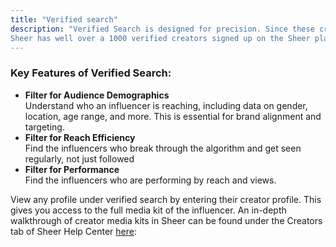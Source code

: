 ```yaml
---
title: "Verified search"
description: "Verified Search is designed for precision. Since these creators have directly connected their accounts to Sheer, you can trust the data you’re working with - perfect for evaluating partnerships or diving deep into campaign performance.
Sheer has well over a 1000 verified creators signed up on the Sheer platform."
---
```


### Key Features of Verified Search:

- **Filter for Audience Demographics**\
  Understand who an influencer is reaching, including data on gender, location, age range, and more. This is essential for brand alignment and targeting.
- **Filter for Reach Efficiency**\
  Find the influencers who break through the algorithm and get seen regularly, not just followed
- **Filter for Performance**\
  Find the influencers who are performing by reach and views.

View any profile under verified search by entering their creator profile. This gives you access to the full media kit of the influencer. An in-depth walkthrough of creator media kits in Sheer can be found under the Creators tab of Sheer Help Center [here](https:/https://help.sheer.dk/brands/creators#mediakits):